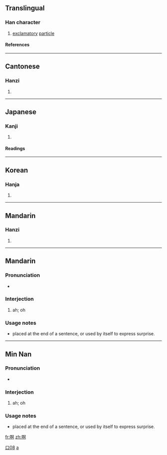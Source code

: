 ==Translingual==
===Han character===
{{Han char|rn=30|rad=口|as=08|sn=11|four=6102<sub>0</sub>|canj=口弓中口 (RNLR)}}
# [[exclamatory]] [[particle]]
====References====
{{Han ref|kx=0195.040|dkj=03808|dj=0416.050|hdz=10634.180|uh=554A|ud=21834|bh=B0DA|bd=45274}}
----
==Cantonese==
===Hanzi===
{{yue-hanzi|jyut=|y=[[a1]], [[a2]], [[a3]]}}
# {{defn|Cantonese}}
----
==Japanese==
===Kanji===
{{ja-kanji|grade=|rs=口08}}
# {{defn|Japanese}} 
====Readings====
{{ja-readings|on=[[あ]] (a)|kun=[[こえ]] (koe)}}
----
==Korean==
===Hanja===
{{ko-hanja|hangeul=아|rv=a|mr=a}}
# {{defn|Korean}}
----
==Mandarin==
===Hanzi===
{{cmn-hanzi|pin=[[a]] (a5)|wg=a}}
# {{defn|Mandarin}}
----

==Mandarin==
{{zh-hanzi|{{zh-lookup|{{PAGENAME}}}}}}
===Pronunciation===
*{{IPA|[ a ]}}

===Interjection===
{{cmn-inter|ts|pin=a|pint=a|rs=口08}}

# ah; oh

===Usage notes===
*placed at the end of a sentence, or used by itself to express surprise.

[[Category:zh-tw:Beginning Mandarin|口08{{PAGENAME}}]]
[[Category:zh-cn:Beginning Mandarin|a]]
----
==Min Nan==
{{zh-hanzi|{{zh-lookup|{{PAGENAME}}}}}}
===Pronunciation===
*{{IPA|[ a ]}}

===Interjection===
{{nan-inter|ts|poj=a|pojt=a|rs=口08}}

# ah; oh

===Usage notes===
*placed at the end of a sentence, or used by itself to express surprise.


[[fr:啊]]
[[zh:啊]]